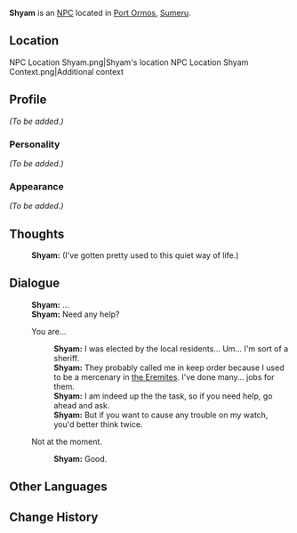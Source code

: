 {{Meta
<!-- Remove this template after adding the missing info -->
|missing_NPC_location = yes
|missing_NPC_context  = yes
|missing_NPC_profile  = yes
}}
{{Character Infobox
|type             = NPC
|image            = NPC Shyam.png
|realname         = <!-- Optional, if different from in-game name -->
|deceased         = 
|region           = Sumeru
|affiliation      = 
|title            = Sheriff

|ancestry         = <!-- Clan/family -->
|father           = 
|mother           = 
|spouse           = 
|sibling          = 
|child            = 
|relative         = 

|voiceEN          = 
|voiceCN          = 
|voiceJP          = 
|dialoguereward   = 
}}
'''Shyam''' is an [[NPC]] located in [[Port Ormos]], [[Sumeru]].

==Location==
<gallery>
NPC Location Shyam.png|Shyam's location
NPC Location Shyam Context.png|Additional context
</gallery>

==Profile==
<!-- Detailed story/lore information goes here. -->
''(To be added.)''

===Personality===
''(To be added.)''

===Appearance===
<!-- Keep appearance section short and concise. Limit to 2 paragraphs with 3-4 sentences each. -->
''(To be added.)''
<!--
==Quests and Events==
{{Quests and Events}}

==Idle Quotes==
(Seemingly no idle quotes)
-->

==Thoughts==
{{All Schemes to Know Explanation|name=Shyam}}
{{Dialogue start}}
:{{A|VO Shyam All Schemes to Know 01.ogg}} '''Shyam:''' (I've gotten pretty used to this quiet way of life.)
{{Dialogue end}}

==Dialogue==
{{Dialogue start}}
:'''Shyam:''' ...
:'''Shyam:''' Need any help?
:{{DIcon}} You are...
::'''Shyam:''' I was elected by the local residents... Um... I'm sort of a sheriff.
::'''Shyam:''' They probably called me in keep order because I used to be a mercenary in [[the Eremites]]. I've done many... jobs for them.
::'''Shyam:''' I am indeed up the the task, so if you need help, go ahead and ask.
::'''Shyam:''' But if you want to cause any trouble on my watch, you'd better think twice.
:{{DIcon}} Not at the moment.
::'''Shyam:''' Good.
{{Dialogue end}}
<!--
==Event Dialogue==
===Event Name===
{{Dialogue start}}
:'''{{subst:PAGENAME}}:'''
{{Dialogue end}}

==Trivia==
* 
-->
==Other Languages==
{{Other Languages
|default_hidden = 1
|en      = Shyam
|zhs     = 夏姆
|zhs_rm  = Xiàmǔ
|zht     = 夏姆
|zht_rm  = Xiàmǔ
|ja      = シャム
|ja_rm   = Shamu
|ko      = 샴
|ko_rm   = Syam
|es      = Shyam
|fr      = Shyam
|ru      = Шиам
|th      = Shyam
|vi      = Shyam
|de      = Shyam
|id      = Shyam
|pt      = Shyam
|tr      = Shyam
|it      = Shyam
}}

==Change History==
{{Change History|3.0}}
<!--
==References==
{{Reflist}}
-->